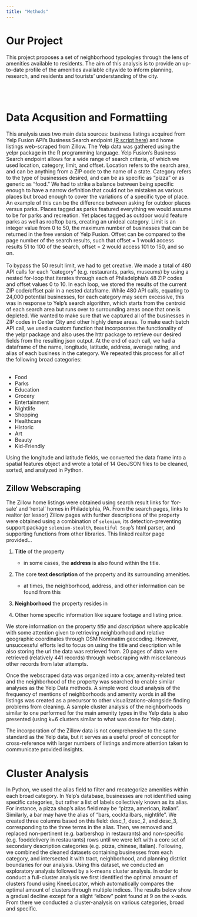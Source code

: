 ```yaml
---
title: "Methods"
---
```


 
# Our Project 


This project proposes a set of neighborhood typologies through the lens of amenities available to residents. The aim of this analysis is to provide an up-to-date profile of the amenities available citywide to inform planning, research, and residents and tourists’ understanding of the city. 

<br> </br>

# Data Acqusition and Formattiing

This analysis uses two main data sources: business listings acquired from Yelp Fusion API’s Business Search endpoint <a href="https://github.com/LuckyLaharlTim/MUSA_5500_Final/blame/main/pull_businesses.html"> (R script here)</a> and home listings web-scraped from Zillow. The Yelp data was gathered using the yelpr package in the R programming language. Yelp Fusion’s Business Search endpoint allows for a wide range of search criteria, of which we used location, category, limit, and offset. Location refers to the search area, and can be anything from a ZIP code to the name of a state. Category refers to the type of businesses desired, and can be as specific as “pizza” or as generic as “food.” We had to strike a balance between being specific enough to have a narrow definition that could not be mistaken as various places but broad enough to cover the variations of a specific type of place. An example of this can be the difference between asking for outdoor places versus parks. Places tagged as parks featured everything we would assume to be for parks and recreation. Yet places tagged as outdoor would feature parks as well as rooftop bars, creating an unideal category. Limit is an integer value from 0 to 50, the maximum number of businesses that can be returned in the free version of Yelp Fusion. Offset can be compared to the page number of the search results, such that offset = 1 would access results 51 to 100 of the search, offset = 2 would access 101 to 150, and so on. 
<br></br>
To bypass the 50 result limit, we had to get creative. We made a total of 480 API calls for each “category” (e.g. restaurants, parks, museums) by using a nested for-loop that iterates through each of Philadelphia's 48 ZIP codes and offset values 0 to 10. In each loop, we stored the results of the current ZIP code/offset pair in a nested dataframe. While 480 API calls, equating to 24,000 potential businesses, for each category may seem excessive, this was in response to Yelp’s search algorithm, which starts from the centroid of each search area but runs over to surrounding areas once that one is depleted. We wanted to make sure that we captured all of the businesses in ZIP codes in Center City and other highly dense areas. To make each batch API call, we used a custom function that incorporates the functionality of the yelpr package and also uses the httr package to retrieve our desired fields from the resulting json output. At the end of each call, we had a dataframe of the name, longitude, latitude, address, average rating, and alias of each business in the category. We repeated this process for all of the following broad categories:
<br> </br>
<ul>
  <li>Food</li>
  <li>Parks</li>
  <li>Education</li>
  <li>Grocery</li>
  <li>Entertainment</li>
  <li>Nightlife</li>
  <li>Shopping</li>
  <li>Healthcare</li>
  <li>Historic</li>
  <li>Art</li>
  <li>Beauty</li>
  <li>Kid-Friendly</li>
</ul>
Using the longitude and latitude fields, we converted the data frame into a spatial features object and wrote a total of 14 GeoJSON files to be cleaned, sorted, and analyzed in Python. 

## Zillow Webscraping

The Zillow home listings were obtained using search result links for 'for-sale' and 'rental' homes in Philadelphia, PA.
From the search pages, links to realtor (or lessor) Zillow pages with further descriptions of the property were obtained using a combination of `selenium`, its detection-preventing support package `selenium-stealth`,
`Beautiful Soup`'s html parser, and supporting functions from other libraries. This linked realtor page provided...

1.  **Title** of the property
    - in some cases, the **address** is also found within the title.

2.  The core **text description** of the property and its surrounding amenities.
    - at times, the neighborhood, address, and other information can be found from this

3.  **Neighborhood** the property resides in

4.  Other home specific information like square footage and listing price.

We store information on the property *title* and *description* where applicable with some attention given to retrieving neighborhood and relative geographic coordinates through OSM Nominatim geocoding.
However, unsuccessful efforts led to focus on using the title and description while also storing the url the data was retrieved from. 20 pages of data were retrieved (relatively 441 records) through webscraping with miscellaneous other records from later attempts. 

Once the webscraped data was organized into a csv, amenity-related text and the neighborhood of the property was searched to enable similar analyses as the Yelp Data methods. A simple word cloud analysis of the frequency of mentions
of neighborhoods and amenity words in all the listings was created as a precursor to other visualizations--alongside finding problems from cleaning. A sample cluster analysis of the neighborhoods similar to one performed for the main amenity types in the Yelp data is also presented (using k=6 clusters similar to what was done for Yelp data).

The incorporation of the Zillow data is not comprehensive to the same standard as the Yelp data, but it serves as a useful proof of concept for cross-reference with larger numbers of listings and more attention taken to communicate provided insights.

# Cluster Analysis  

In Python, we used the alias field to filter and recategorize amenities within each broad category. In Yelp’s database, businesses are not identified using specific categories, but rather a list of labels collectively known as its alias. For instance, a pizza shop’s alias field may be “pizza, american, italian”. Similarly, a bar may have the alias of “bars, cocktailbars, nightlife”. We created three columns based on this field: desc_1, desc_2, and desc_3, corresponding to the three terms in the alias. Then, we removed and replaced non-pertinent (e.g. barbershop in restaurants) and non-specific (e.g. fooddelivery in restaurants) rows until we were left with a core set of secondary description categories (e.g. pizza, chinese, italian). Following, we combined the cleaned datasets containing businesses from each category, and intersected it with tract, neighborhood, and planning district boundaries for our analysis. Using this dataset, we conducted an exploratory analysis followed by a k-means cluster analysis. In order to conduct a full-cluster analysis we first identified the optimal amount of clusters found using KneeLocator, which automatically compares the optimal amount of clusters through multiple indices. The results below show a gradual decline except for a slight “elbow” point found at 9 on the x-axis. From there we conducted a cluster-analysis on various categories, broad and specific. 


